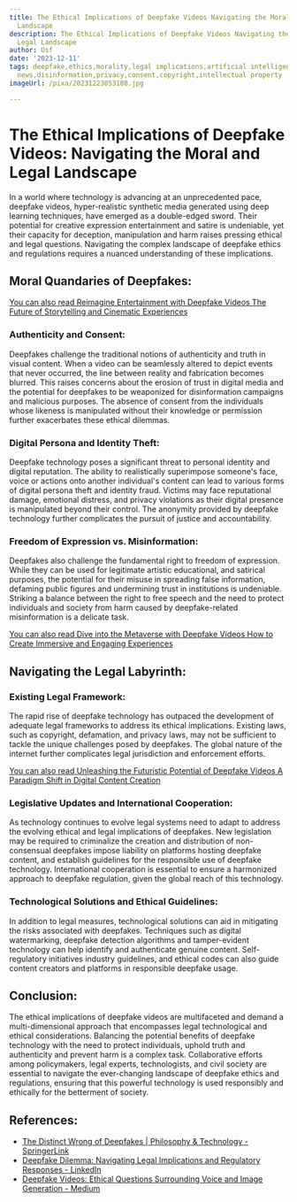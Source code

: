 ```yaml
---
title: The Ethical Implications of Deepfake Videos Navigating the Moral and Legal
  Landscape
description: The Ethical Implications of Deepfake Videos Navigating the Moral and
  Legal Landscape
author: Usf
date: '2023-12-11'
tags: deepfake,ethics,morality,legal implications,artificial intelligence,media manipulation,fake
  news,disinformation,privacy,consent,copyright,intellectual property
imageUrl: /pixa/20231223053108.jpg

---
```

# **The Ethical Implications of Deepfake Videos: Navigating the Moral and Legal Landscape**

In a world where technology  is advancing at an unprecedented pace, deepfake  videos, hyper-realistic synthetic media generated using deep learning techniques, have emerged as a double-edged sword. Their  potential for creative expression entertainment and satire is  undeniable, yet their capacity  for deception,  manipulation and harm raises pressing ethical and legal questions.  Navigating the complex landscape  of deepfake ethics and  regulations requires a  nuanced understanding of these implications.

##  Moral Quandaries of Deepfakes:

[You can also read  Reimagine Entertainment with Deepfake Videos The Future of Storytelling and Cinematic Experiences](Reimagine%20Entertainment%20with%20Deepfake%20Videos%20The%20Future%20of%20Storytelling%20and%20Cinematic%20Experiences)


### Authenticity and Consent:

Deepfakes challenge the traditional notions of authenticity and truth  in visual content. When a video can be seamlessly altered to depict  events that never occurred, the line between reality and fabrication  becomes blurred. This raises concerns about  the erosion of trust in digital media  and the potential for deepfakes  to  be weaponized for disinformation  campaigns and malicious purposes. The absence  of consent from the individuals whose likeness is manipulated without their knowledge or  permission  further exacerbates these ethical dilemmas.

### Digital Persona and Identity Theft:

Deepfake technology poses a  significant threat to personal identity and digital reputation. The ability to realistically superimpose someone's face, voice or actions onto another individual's content can lead to various forms of digital persona theft and identity fraud. Victims may face reputational damage, emotional distress, and privacy violations as their digital presence is manipulated beyond  their  control. The anonymity provided by deepfake technology further complicates the pursuit of justice and accountability.

### Freedom of Expression vs. Misinformation:

Deepfakes also challenge the fundamental right to  freedom of expression. While  they can be used for legitimate artistic educational, and satirical purposes, the potential for their misuse in spreading false information, defaming public figures and undermining trust in  institutions is undeniable. Striking a balance between the  right to free speech and the need  to protect individuals  and society from harm caused by deepfake-related misinformation is a delicate task.

[You can also read Dive into the Metaverse  with Deepfake Videos How to Create Immersive and Engaging Experiences](Dive%20into%20the%20Metaverse%20with%20Deepfake%20Videos%20How%20to%20Create%20Immersive%20and%20Engaging%20Experiences)


## Navigating the Legal Labyrinth:

### Existing Legal Framework:

The rapid rise  of deepfake technology has outpaced the development of adequate legal  frameworks to address its ethical implications.  Existing laws, such as copyright, defamation, and privacy laws, may not  be sufficient to tackle  the unique  challenges posed by deepfakes. The global nature of the  internet further complicates  legal jurisdiction and  enforcement efforts.

[You can also read Unleashing the Futuristic Potential of Deepfake Videos A Paradigm Shift in Digital Content Creation](Unleashing%20the%20Futuristic%20Potential%20of%20Deepfake%20Videos%20A%20Paradigm%20Shift%20in%20Digital%20Content%20Creation)


### Legislative Updates and International Cooperation:

As technology continues to evolve legal systems need to adapt to address the evolving ethical  and legal implications of deepfakes. New legislation may be required to criminalize the creation and distribution of non-consensual deepfakes impose liability on platforms hosting deepfake content, and establish guidelines for the responsible use of deepfake technology. International cooperation is  essential to ensure a harmonized approach to deepfake  regulation, given  the global reach of this technology.

### Technological Solutions  and Ethical Guidelines:

In addition to legal measures, technological solutions  can aid in mitigating the risks associated with deepfakes. Techniques such as digital watermarking, deepfake detection algorithms and tamper-evident technology can help identify and  authenticate genuine content. Self-regulatory initiatives industry guidelines, and ethical  codes  can also guide content creators and platforms in responsible deepfake usage.

##  Conclusion:

The ethical implications of deepfake videos  are multifaceted and demand a multi-dimensional approach  that  encompasses  legal technological and ethical  considerations. Balancing the potential benefits of deepfake technology with the need to protect individuals,  uphold truth and authenticity and prevent harm is a  complex task. Collaborative efforts among policymakers, legal experts, technologists, and civil  society are essential to navigate the ever-changing landscape of deepfake ethics and  regulations, ensuring that this powerful technology is used responsibly and ethically  for the betterment of society.

## References:
- [The Distinct Wrong of Deepfakes | Philosophy & Technology - SpringerLink](https://link.springer.com/article/10.1007/s13347-021-00459-2)
- [Deepfake Dilemma: Navigating Legal Implications and Regulatory Responses - LinkedIn](https://www.linkedin.com/pulse/deepfake-dilemma-navigating-legal-implications-responses-lovell)
- [Deepfake Videos: Ethical Questions Surrounding Voice and Image Generation - Medium](https://medium.com/@umfpeti/deepfake-videos-ethical-questions-surrounding-voice-and-image-generation-950ed5e2688b)
